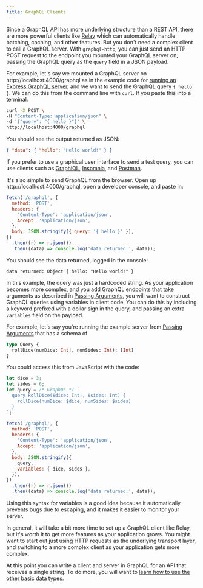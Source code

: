 ```yaml
---
title: GraphQL Clients
---
```


Since a GraphQL API has more underlying structure than a REST API, there are more powerful clients like [Relay](https://facebook.github.io/relay/) which can automatically handle batching, caching, and other features. But you don't need a complex client to call a GraphQL server. With `graphql-http`, you can just send an HTTP POST request to the endpoint you mounted your GraphQL server on, passing the GraphQL query as the `query` field in a JSON payload.

For example, let's say we mounted a GraphQL server on http://localhost:4000/graphql as in the example code for [running an Express GraphQL server](./running-an-express-graphql-server), and we want to send the GraphQL query `{ hello }`. We can do this from the command line with `curl`. If you paste this into a terminal:

```bash
curl -X POST \
-H "Content-Type: application/json" \
-d '{"query": "{ hello }"}' \
http://localhost:4000/graphql
```

You should see the output returned as JSON:

```json
{ "data": { "hello": "Hello world!" } }
```

If you prefer to use a graphical user interface to send a test query, you can use clients such as [GraphiQL](https://github.com/graphql/graphiql), [Insomnia](https://github.com/getinsomnia/insomnia), and [Postman](https://www.postman.com/product/graphql-client/).

It's also simple to send GraphQL from the browser. Open up http://localhost:4000/graphql, open a developer console, and paste in:

```js
fetch('/graphql', {
  method: 'POST',
  headers: {
    'Content-Type': 'application/json',
    Accept: 'application/json',
  },
  body: JSON.stringify({ query: '{ hello }' }),
})
  .then((r) => r.json())
  .then((data) => console.log('data returned:', data));
```

You should see the data returned, logged in the console:

```text
data returned: Object { hello: "Hello world!" }
```

In this example, the query was just a hardcoded string. As your application becomes more complex, and you add GraphQL endpoints that take arguments as described in [Passing Arguments](./passing-arguments), you will want to construct GraphQL queries using variables in client code. You can do this by including a keyword prefixed with a dollar sign in the query, and passing an extra `variables` field on the payload.

For example, let's say you're running the example server from [Passing Arguments](./passing-arguments) that has a schema of

```graphql
type Query {
  rollDice(numDice: Int!, numSides: Int): [Int]
}
```

You could access this from JavaScript with the code:

```js
let dice = 3;
let sides = 6;
let query = /* GraphQL */ `
  query RollDice($dice: Int!, $sides: Int) {
    rollDice(numDice: $dice, numSides: $sides)
  }
`;

fetch('/graphql', {
  method: 'POST',
  headers: {
    'Content-Type': 'application/json',
    Accept: 'application/json',
  },
  body: JSON.stringify({
    query,
    variables: { dice, sides },
  }),
})
  .then((r) => r.json())
  .then((data) => console.log('data returned:', data));
```

Using this syntax for variables is a good idea because it automatically prevents bugs due to escaping, and it makes it easier to monitor your server.

In general, it will take a bit more time to set up a GraphQL client like Relay, but it's worth it to get more features as your application grows. You might want to start out just using HTTP requests as the underlying transport layer, and switching to a more complex client as your application gets more complex.

At this point you can write a client and server in GraphQL for an API that receives a single string. To do more, you will want to [learn how to use the other basic data types](./basic-types).

